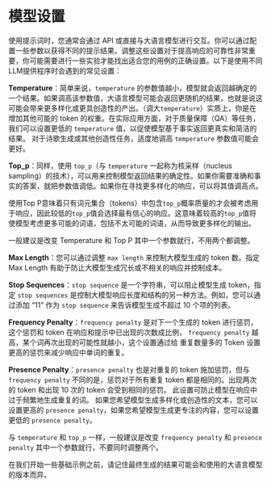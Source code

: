 # 模型设置

使用提示词时，您通常会通过 API 或直接与大语言模型进行交互。你可以通过配置一些参数以获得不同的提示结果。调整这些设置对于提高响应的可靠性非常重要，你可能需要进行一些实验才能找出适合您的用例的正确设置。以下是使用不同LLM提供程序时会遇到的常见设置：

**Temperature**：简单来说，`temperature` 的参数值越小，模型就会返回越确定的一个结果。如果调高该参数值，大语言模型可能会返回更随机的结果，也就是说这可能会带来更多样化或更具创造性的产出。（调大`temperature`）实质上，你是在增加其他可能的 token 的权重。在实际应用方面，对于质量保障（QA）等任务，我们可以设置更低的 `temperature` 值，以促使模型基于事实返回更真实和简洁的结果。 对于诗歌生成或其他创造性任务，适度地调高 `temperature` 参数值可能会更好。

**Top_p**：同样，使用 `top_p`（与 `temperature` 一起称为核采样（nucleus sampling）的技术），可以用来控制模型返回结果的确定性。如果你需要准确和事实的答案，就把参数值调低。如果你在寻找更多样化的响应，可以将其值调高点。

使用Top P意味着只有词元集合（tokens）中包含`top_p`概率质量的才会被考虑用于响应，因此较低的`top_p`值会选择最有信心的响应。这意味着较高的`top_p`值将使模型考虑更多可能的词语，包括不太可能的词语，从而导致更多样化的输出。

一般建议是改变 Temperature 和 Top P 其中一个参数就行，不用两个都调整。

**Max Length**：您可以通过调整 `max length` 来控制大模型生成的 token 数。指定 Max Length 有助于防止大模型生成冗长或不相关的响应并控制成本。

**Stop Sequences**：`stop sequence` 是一个字符串，可以阻止模型生成 token，指定 `stop sequences` 是控制大模型响应长度和结构的另一种方法。例如，您可以通过添加 “11” 作为 `stop sequence` 来告诉模型生成不超过 10 个项的列表。

**Frequency Penalty**：`frequency penalty` 是对下一个生成的 token 进行惩罚，这个惩罚和 token 在响应和提示中已出现的次数成比例， `frequency penalty` 越高，某个词再次出现的可能性就越小，这个设置通过给 重复数量多的 Token 设置更高的惩罚来减少响应中单词的重复。

**Presence Penalty**：`presence penalty` 也是对重复的 token 施加惩罚，但与 `frequency penalty` 不同的是，惩罚对于所有重复 token 都是相同的。出现两次的 token 和出现 10 次的 token 会受到相同的惩罚。 此设置可防止模型在响应中过于频繁地生成重复的词。 如果您希望模型生成多样化或创造性的文本，您可以设置更高的 `presence penalty`，如果您希望模型生成更专注的内容，您可以设置更低的 `presence penalty`。

与 `temperature` 和 `top_p` 一样，一般建议是改变 `frequency penalty` 和 `presence penalty` 其中一个参数就行，不要同时调整两个。

在我们开始一些基础示例之前，请记住最终生成的结果可能会和使用的大语言模型的版本而异。
